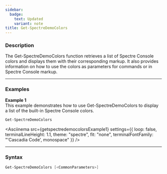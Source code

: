 ```yaml
---
sidebar:
  badge:
    text: Updated
    variant: note
title: Get-SpectreDemoColors
---
```








<style>{` div.asciinema-player-theme-spectre { --term-color-0: #000000; } `}</style>


### Description

The Get-SpectreDemoColors function retrieves a list of Spectre Console colors and displays them with their corresponding markup. 
It also provides information on how to use the colors as parameters for commands or in Spectre Console markup.



---


### Examples


**Example 1**  
This example demonstrates how to use Get-SpectreDemoColors to display a list of the built-in Spectre Console colors.



```powershell
Get-SpectreDemoColors
```
<Asciinema
    src={getspectredemocolorsExample1}
    settings={{
        loop: false,
        terminalLineHeight: 1.1,
        theme: "spectre",
        fit: "none",
        terminalFontFamily: "'Cascadia Code', monospace"
    }}
/>


---


### Syntax
```powershell
Get-SpectreDemoColors [<CommonParameters>]
```
